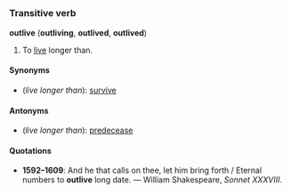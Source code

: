 =={{en}}==
===Transitive verb===
'''outlive''' ('''outliving''', '''outlived''', '''outlived''')

#To [[live]] longer than.

====Synonyms====
*(''live longer than''): [[survive]]

====Antonyms====
*(''live longer than''): [[predecease]]

====Quotations====
*'''1592&ndash;1609''': And he that calls on thee, let him bring forth / Eternal numbers to '''outlive''' long date. &mdash; William Shakespeare, ''Sonnet XXXVIII''.